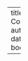 ---
title: "Tutorial06 : Collaborating with others"
author: "Prachi Jaiswal"
date: "`r Sys.Date()`"
output:
    bookdown::html_document2

---